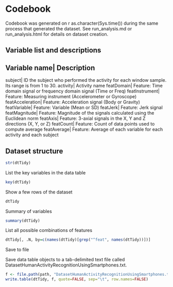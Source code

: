 Codebook
========
Codebook was generated on r as.character(Sys.time()) during the same process that generated the dataset. See run_analysis.md or run_analysis.html for details on dataset creation.

Variable list and descriptions
-------------------

Variable name|        Description
---------------------------------
subject|	ID the subject who performed the activity for each window sample. Its range is from 1 to 30.
activity|	Activity name
featDomain|	Feature: Time domain signal or frequency domain signal (Time or Freq)
featInstrument|	Feature: Measuring instrument (Accelerometer or Gyroscope)
featAcceleration|	Feature: Acceleration signal (Body or Gravity)
featVariable|	Feature: Variable (Mean or SD)
featJerk|	Feature: Jerk signal
featMagnitude|	Feature: Magnitude of the signals calculated using the Euclidean norm
featAxis|	Feature: 3-axial signals in the X, Y and Z directions (X, Y, or Z)
featCount|	Feature: Count of data points used to compute average
featAverage|	Feature: Average of each variable for each activity and each subject

Dataset structure
--------------------
```r
str(dtTidy)
```
List the key variables in the data table
```r
key(dtTidy)
```
Show a few rows of the dataset
```r
dtTidy
```
Summary of variables
```r
summary(dtTidy)
```
List all possible combinations of features
```r
dtTidy[, .N, by=c(names(dtTidy)[grep("^feat", names(dtTidy))])]
```
Save to file

Save data table objects to a tab-delimited text file called DatasetHumanActivityRecognitionUsingSmartphones.txt.
```r
f <- file.path(path, "DatasetHumanActivityRecognitionUsingSmartphones.txt")
write.table(dtTidy, f, quote=FALSE, sep="\t", row.names=FALSE)
```
